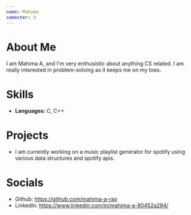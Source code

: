 ```yaml
---
name: Mahima 
semester: 3
---
```


# About Me 

I am Mahima A, and I'm very enthusistic about anything CS related. I am really interested in problem-solving as it keeps me on my toes.


# Skills

- **Languages:** C, C++

# Projects

- I am currently working on a music playlist generator for spotify using various data structures and spotify apis.


# Socials

- Github: https://github.com/mahima-a-rao
- LinkedIn: https://www.linkedin.com/in/mahima-a-80452a294/
